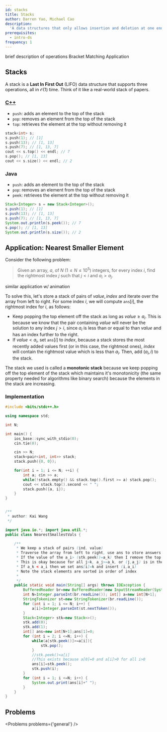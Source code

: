 ```yaml
---
id: stacks
title: Stacks
author: Darren Yao, Michael Cao
description:
  'A data structures that only allows insertion and deletion at one end.'
prerequisites:
  - intro-ds
frequency: 1
---
```


<!-- 	new Problem(
	'Old Gold',
	'Concurrently Balanced Strings',
	'194',
	'Normal',
	false,
	[],
	''
), -->

<Resources>
	<Resource source="CPH" title="4.5 - Stacks">
		brief description of operations
	</Resource>
	<Resource
		source="CSA"
		title="Stack Introduction"
		url="stack_introduction"
		starred
	>
		Bracket Matching Application
	</Resource>
</Resources>

<!-- <Resource source="PAPS" title="3.3, 6.2 - Stacks"></Resource>
	<Resource
		source="CP2"
		title="2.2 - Data Structures with Built-in Libraries"
	></Resource>
-->

## Stacks

A stack is a **Last In First Out** (LIFO) data structure that supports three
operations, all in $\mathcal{O}(1)$ time. Think of it like a real-world stack of
papers.

<LanguageSection>

<CPPSection>

### [C++](http://www.cplusplus.com/reference/stack/stack/)

- `push`: adds an element to the top of the stack
- `pop`: removes an element from the top of the stack
- `top`: retrieves the element at the top without removing it

```cpp
stack<int> s;
s.push(1); // [1]
s.push(13); // [1, 13]
s.push(7); // [1, 13, 7]
cout << s.top() << endl; // 7
s.pop(); // [1, 13]
cout << s.size() << endl; // 2
```

</CPPSection>

<JavaSection>

### Java

- `push`: adds an element to the top of the stack
- `pop`: removes an element from the top of the stack
- `peek`: retrieves the element at the top without removing it

```java
Stack<Integer> s = new Stack<Integer>();
s.push(1); // [1]
s.push(13); // [1, 13]
s.push(7); // [1, 13, 7]
System.out.println(s.peek()); // 7
s.pop(); // [1, 13]
System.out.println(s.size()); // 2
```

</JavaSection>

</LanguageSection>

## Application: Nearest Smaller Element

<FocusProblem problem={problems.nearest[0]} />

Consider the following problem:

> Given an array, $a$, of $N$ ($1 \le N \le 10^5$) integers, for every index
> $i$, find the rightmost index $j$ such that $j < i$ and $a_i > a_j$.

<Resources>
	<Resource
		source="CPH"
		title="8.2 - Nearest Smaller Element"
		starred
	></Resource>
	<Resource
		source="CSA"
		title="Stack Application - Soldier's Row"
		url="stack_application_soldiers_row"
		starred
	>
		similar application w/ animation
	</Resource>
</Resources>

<!-- 	<Resource
		source="Medium"
		title="Monotonic Stack"
		url="https://medium.com/@vishnuvardhan623/monotonic-stack-e9dcc4fa8c3e"
	></Resource> -->

To solve this, let's store a stack of pairs of $value, index$ and iterate over
the array from left to right. For some index $i$, we will compute
$\texttt{ans}[i]$, the rightmost index for $i$, as follows:

- Keep popping the top element off the stack as long as $value \ge a_i$. This is
  because we know that the pair containing $value$ will never be the solution to
  any index $j > i$, since $a_i$ is less than or equal to than $value$ and has
  an index further to the right.
- If $value < a_i$, set $\texttt{ans}[i]$ to $index$, because a stack stores the
  most recently added values first (or in this case, the rightmost ones),
  $index$ will contain the rightmost value which is less than $a_i$. Then, add
  ($a_i, i$) to the stack.

The stack we used is called a **monotonic stack** because we keep popping off
the top element of the stack which maintains it's monotonicity (the same
property needed for algorithms like binary search) because the elements in the
stack are increasing.

### Implementation

<LanguageSection>

<CPPSection>

```cpp
#include <bits/stdc++.h>

using namespace std;

int N;

int main() {
	ios_base::sync_with_stdio(0);
	cin.tie(0);

	cin >> N;
	stack<pair<int, int>> stack;
	stack.push({0, 0});

	for(int i = 1; i <= N; ++i) {
		int a; cin >> a;
		while(!stack.empty() && stack.top().first >= a) stack.pop();
		cout << stack.top().second << " ";
		stack.push({a, i});
	}
}
```

</CPPSection>

<JavaSection>

```java

/**
 * author: Kai Wang
 */

import java.io.*; import java.util.*;
public class NearestSmallestVals {

    /**
     * We keep a stack of pairs (ind, value)
     * Traverse the array from left to right, use ans to store answers
     * If the value of the a_i> (stk.peek()=a_k) then I remove the top of the stack.
     * This is okay because for all j>k, a_j>=a_k, or (j,a_j) is in the stack
     * If a_k < a_i then we set ans[i]=k and insert (i,a_i)
     * Note the stack elements are sorted in order of index
     *
     */
    public static void main(String[] args) throws IOException {
        BufferedReader br=new BufferedReader(new InputStreamReader(System.in));
        int N=Integer.parseInt(br.readLine()); int[] a=new int[N+1];
        StringTokenizer st=new StringTokenizer(br.readLine());
        for (int i = 1; i <= N; i++) {
            a[i]=Integer.parseInt(st.nextToken());
        }
        Stack<Integer> stk=new Stack<>();
        stk.add(0);
        stk.add(1);
        int[] ans=new int[N+1];ans[1]=0;
        for (int i = 2; i <=N; i++) {
            while(a[stk.peek()]>=a[i]){
                stk.pop();
            }
            //stk.peek()<a[i]
            //This exists because a[0]=0 and a[i]>0 for all i>0
            ans[i]=stk.peek();
            stk.push(i);
        }
        for (int i = 1; i <=N; i++) {
            System.out.print(ans[i]+" ");
        }
    }
}
```

</JavaSection>

</LanguageSection>

## Problems

<Problems problems={'general'} />

<!--

(actually go through these and check ...)

### Stack

  - UVa 00514 - Rails
  - UVa 00732 - Anagram by Stack
  - UVa 01062 - Containers

### Queue / Deque

  - UVa 10172 - The Lonesome Cargo
  - UVa 10901 - Ferry Loading III
  - UVa 11034 - Ferry Loading IV
 -->
